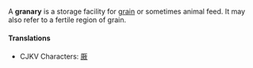 {{rfc}}A '''granary''' is a storage facility for [[grain]] or sometimes animal feed.  It may also refer to a fertile region of grain.

====Translations====
*CJKV Characters: [[厫]]